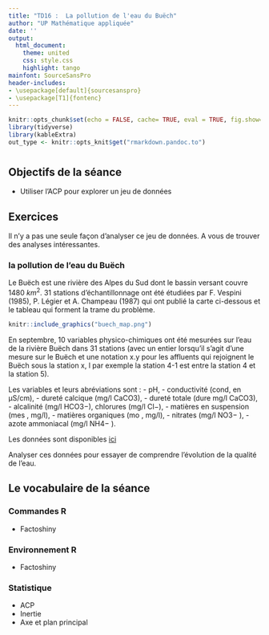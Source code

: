 ```yaml
---
title: "TD16 :  La pollution de l'eau du Buëch"
author: "UP Mathématique appliquée"
date: ''
output:
  html_document:
    theme: united
    css: style.css
    highlight: tango
mainfont: SourceSansPro
header-includes:
- \usepackage[default]{sourcesanspro}
- \usepackage[T1]{fontenc}
---
```



```r
knitr::opts_chunk$set(echo = FALSE, cache= TRUE, eval = TRUE, fig.show='hide', message = FALSE, warning = FALSE, results = 'hide' )
library(tidyverse)
library(kableExtra)
out_type <- knitr::opts_knit$get("rmarkdown.pandoc.to")
```


# {.tabset .tabset-fade .tabset-pills}

##  Objectifs de la séance  
- Utiliser l'ACP pour explorer un jeu de données

## Exercices 


Il n'y a pas une seule façon d'analyser ce jeu de données. A vous de trouver des analyses intéressantes.


### la pollution de l'eau du Buëch
Le Buëch est une rivière des Alpes du Sud dont le bassin versant couvre 1480 $km^2$. 31 stations d'échantillonnage
ont été étudiées par F. Vespini (1985), P. Légier et A. Champeau (1987) qui ont publié la carte ci-dessous et le tableau qui forment la trame du problème.



```r
knitr::include_graphics("buech_map.png")
```




En septembre, 10 variables physico-chimiques ont été mesurées sur l'eau de la rivière Buëch dans 31 stations (avec un entier lorsqu'il s'agit d'une mesure sur le Buëch et une notation x.y pour les affluents qui rejoignent le Buëch sous la station x, l par exemple la station 4-1 est
entre la station 4 et la station 5). 

Les variables et leurs abréviations sont : 
-  pH, 
- conductivité (cond, en μS/cm), 
- dureté calcique (mg/l CaCO3), 
- dureté totale (dure mg/l CaCO3), 
- alcalinité (mg/l HCO3−), chlorures (mg/l Cl−), 
- matières en suspension (mes , mg/l), 
- matières organiques (mo , mg/l), 
- nitrates (mg/l NO3− ), 
- azote ammoniacal (mg/l NH4− ).


Les données sont disponibles [ici](buech.csv) 


Analyser ces données pour essayer de comprendre l'évolution de la qualité de l'eau.





## Le vocabulaire de la séance

### Commandes R
- Factoshiny


### Environnement R
- Factoshiny


### Statistique 
- ACP
- Inertie
- Axe et plan principal
